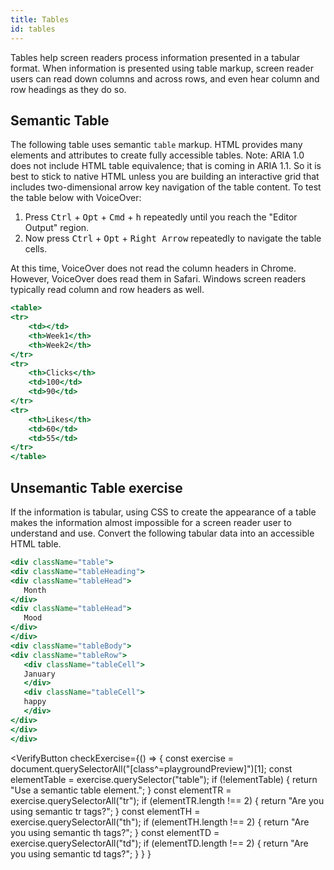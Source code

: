 ```yaml
---
title: Tables
id: tables
---
```


Tables help screen readers process information presented in a tabular format.
When information is presented using table markup, screen reader users can read down columns and across rows, and even hear column and row headings as they do so.

## Semantic Table
The following table uses semantic `table` markup. HTML provides many elements and attributes to create fully
accessible tables. Note: ARIA 1.0 does not include HTML table equivalence; that is coming in ARIA 1.1. So
it is best to stick to native HTML unless you are building an interactive grid that includes two-dimensional
arrow key navigation of the table content. To test the table below with VoiceOver:

1. Press <kbd>Ctrl</kbd> + <kbd>Opt</kbd> + <kbd>Cmd</kbd> + <kbd>h</kbd> repeatedly until you reach the "Editor Output" region.
2. Now press <kbd>Ctrl</kbd> + <kbd>Opt</kbd> + <kbd>Right Arrow</kbd> repeatedly to navigate the table cells.

At this time, VoiceOver does not read the column headers in Chrome. However, VoiceOver does read them in Safari. Windows screen readers typically read column and row headers as well.

```jsx live
<table>
<tr>
    <td></td>
    <th>Week1</th>
    <th>Week2</th>
</tr>
<tr>
    <th>Clicks</th>
    <td>100</td>
    <td>90</td>
</tr>
<tr>
    <th>Likes</th>
    <td>60</td>
    <td>55</td>
</tr>
</table>
```

## Unsemantic Table exercise
If the information is tabular, using CSS to create the appearance of a table makes the information
almost impossible for a screen reader user to understand and use. Convert the following tabular data
into an accessible HTML table.

```jsx live
<div className="table">
<div className="tableHeading">
<div className="tableHead">
   Month
</div>
<div className="tableHead">
   Mood
</div>
</div>
<div className="tableBody">
<div className="tableRow">
   <div className="tableCell">
   January
   </div>
   <div className="tableCell">
   happy
   </div>
</div>
</div>
</div>
```

<VerifyButton
 checkExercise={() => {
    const exercise = document.querySelectorAll("[class^=playgroundPreview]")[1];
    const elementTable = exercise.querySelector("table");
    if (!elementTable) {
        return "Use a semantic table element.";
    }
    const elementTR = exercise.querySelectorAll("tr");
    if (elementTR.length !== 2) {
        return "Are you using semantic tr tags?";
    }
    const elementTH = exercise.querySelectorAll("th");
    if (elementTH.length !== 2) {
        return "Are you using semantic th tags?";
    }
    const elementTD = exercise.querySelectorAll("td");
    if (elementTD.length !== 2) {
        return "Are you using semantic td tags?";
    }
 }
 }
></VerifyButton>